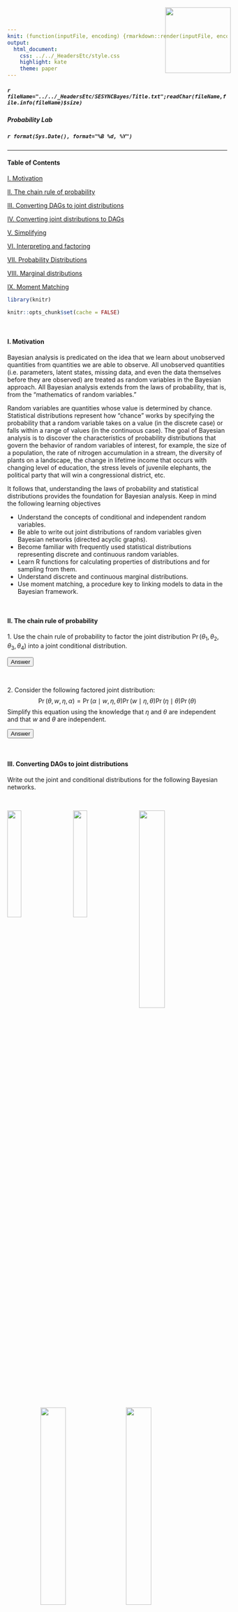 ```yaml
---
knit: (function(inputFile, encoding) {rmarkdown::render(inputFile, encoding = encoding, output_dir = "../../content/labs")})
output:
  html_document:
    css: ../../_HeadersEtc/style.css
    highlight: kate
    theme: paper
---
```


<script src="../../_HeadersEtc/hideOutput.js"></script>

<img src="../../_HeadersEtc/SESYNCBayes/Logo.png" style="position:absolute;top:20px;right:220px;width:150px;height=150px" />

##### `r fileName="../../_HeadersEtc/SESYNCBayes/Title.txt";readChar(fileName,file.info(fileName)$size)`

##### Probability Lab

##### `r format(Sys.Date(), format="%B %d, %Y")`

- - -

#### Table of Contents

[I. Motivation][]

[II. The chain rule of probability][]

[III. Converting DAGs to joint distributions][]

[IV. Converting joint distributions to DAGs][]

[V. Simplifying][]

[VI. Interpreting and factoring][]

[VII. Probability Distributions][]

[VIII. Marginal distributions][]

[IX. Moment Matching][]


```r

library(knitr)

knitr::opts_chunk$set(cache = FALSE)

```

<br>

#### I. Motivation

Bayesian analysis is predicated on the idea that we learn about unobserved quantities from quantities we are able to observe.  All unobserved quantities (i.e. parameters, latent states, missing data, and even the data themselves before they are observed) are treated as random variables in the Bayesian approach.  All Bayesian analysis extends from the laws of probability, that is, from the "mathematics of random variables."

Random variables are quantities whose value is determined by chance.  Statistical distributions represent how "chance" works by specifying the probability that a random variable takes on a value (in the discrete case) or falls within a range of values (in the continuous case).  The goal of Bayesian analysis is to discover the characteristics of probability distributions that govern the behavior of random variables of interest, for example, the size of a population, the rate of nitrogen accumulation in a stream, the diversity of plants on a landscape, the change in lifetime income that occurs with changing level of education, the stress levels of juvenile elephants, the political party that will win a congressional district, etc.

It follows that, understanding the laws of probability and statistical distributions provides the foundation for Bayesian analysis. Keep in mind the following learning objectives

- Understand the concepts of conditional and independent random variables.
- Be able to write out joint distributions of random variables given Bayesian networks (directed acyclic graphs).
- Become familiar with frequently used statistical distributions representing discrete and continuous random variables.
- Learn R functions for calculating properties of distributions and for sampling from them.
- Understand discrete and continuous marginal distributions.
- Use moment matching, a procedure key to linking models to data in the Bayesian framework.

<br>

#### II. The chain rule of probability

1\. Use the chain rule of probability to factor the joint distribution $\Pr(\theta_1,\theta_2, \theta_3,\theta_4)$ into a joint conditional distribution.

<button class="button" onclick="toggle_visibility('myDIV1');">Answer</button>

<div id="myDIV1", style="display:none">

\begin{align}
\Pr\big(\theta_1,\theta_2,\theta_3,\theta_4\big)=\\
&\times\Pr\big(\theta_1 \mid \theta_2,\theta_3,\theta_4\big)\\
&\times\Pr\big(\theta_2 \mid \theta_3,\theta_4\big)\\
&\times\Pr\big(\theta_3 \mid \theta_4\big)\\
&\times\Pr\big(\theta_4\big)
\end{align}

The order doesn't matter. The following is also correct:

\begin{align}
\Pr\big(\theta_1,\theta_2,\theta_3,\theta_4\big)=\\
&\times\Pr\big(\theta_4 \mid \theta_2,\theta_3,\theta_1\big)\\
&\times\Pr\big(\theta_2 \mid \theta_3,\theta_1\big)\\
&\times\Pr\big(\theta_3 \mid \theta_1\big)\\
&\times\Pr\big(\theta_1\big)
\end{align}

as are many other variations.

</div>

<br>

2\. Consider the following factored joint distribution:
$$\Pr\big(\theta,w,\eta,\alpha\big)=\Pr\big(\alpha \mid w,\eta,\theta\big)\Pr\big(w \mid \eta,\theta\big)\Pr\big(\eta \mid \theta\big)\Pr\big(\theta\big)$$
Simplify this equation using the knowledge that $\eta$ and $\theta$ are independent and that $w$ and $\theta$ are independent.

<button class="button" onclick="toggle_visibility('myDIV2');">Answer</button>

<div id="myDIV2", style="display:none">

$$\Pr\big(\theta,w,\eta,\alpha\big)=\Pr\big(\alpha \mid w,\eta,\theta\big)\Pr\big(w \mid \eta\big)\Pr\big(\eta\big)\Pr\big(\theta\big)$$

</div>

<br>

#### III. Converting DAGs to joint distributions

Write out the joint and conditional distributions for the following Bayesian networks.

<br>

<img src="../../_Graphics/DAG1.png" style="float: left; width: 25%; margin-right: 5%; margin-left: 0%; margin-bottom: 0.5em;">
<img src="../../_Graphics/DAG2.png" style="float: left; width: 25%; margin-right: 5%; margin-bottom: 0.5em;">
<img src="../../_Graphics/DAG3.png" style="float: left; width: 34%; margin-right: 5%; margin-bottom: 0.5em;">
<p style="clear: both;">

<br>

<img src="../../_Graphics/DAG4.png" style="float: left; width: 34%; margin-right: 5%; margin-left: 15%; margin-bottom: 0.5em;">
<img src="../../_Graphics/DAG5.png" style="float: left; width: 34%; margin-right: 5%; margin-bottom: 0.5em;">
<p style="clear: both;">

<button class="button" onclick="toggle_visibility('myDIV3');">Answer</button>

<br>

<div id="myDIV3", style="display:none">

\begin{eqnarray}
& &\textrm{1.}\quad\Pr\big(a,b,c,d,e\big)  = 
\Pr\big(a \mid b,c\big)\Pr\big(b\mid d,e\big)\Pr\big(c\big)\Pr\big(d\big)\Pr\big(e\big) \\[1em]
& &\textrm{2.}\quad\Pr\big(y,z,\beta_1,\beta_2,\theta_p,\theta_d\big)  = \Pr\big(y\mid z,\theta_d\big)\Pr\big(z \mid \theta_p\big)\Pr\big(\theta_d\mid\beta_1,\beta_2\big)\Pr\big(\theta_p\big)\Pr\big(\beta_1\big)\Pr\big(\beta_2\big)\\[1em]
& &\textrm{3.}\quad\Pr\big(y,x,\mu,\phi_1,\phi_2,\sigma,z \big) = \Pr\big(y\mid x, z \big) \Pr\big(x \mid \mu, \sigma \big)\Pr\big(z \mid \phi_1,\phi_2\big)\Pr\big(\sigma\big)\Pr\big(\phi_1\big)\Pr\big(\phi_2\big)\Pr\big(\mu\big)\\[1em]
& &\textrm{4.}\quad\Pr\big(y_1,y_2,z,\theta_1,\theta_2,\gamma_1,\gamma_2,\gamma_3\big) = \Pr\big(y_1\mid\theta_1,z\big)\Pr\big(y_2\mid \theta_2,z\big)\Pr\big(z\mid\gamma_1,\gamma_2,\gamma_3\big)\Pr\big(\theta_1\big)\Pr\big(\theta_2\big)\Pr\big(\gamma_1\big)\Pr\big(\gamma_2\big)
\Pr\big(\gamma_3\big)\\[1em]
& &\textrm{5.}\quad\Pr\big(A,B,D,E,F,H\big) = \Pr\big(A \mid D,E\,\big)\Pr\big(D \mid H\big)\Pr\big(B \mid H,F\big)\Pr\big(E\big)\Pr\big(H\big)\Pr\big(F\big)
\end{eqnarray}

</div>

<br>

#### IV. Converting joint distributions to DAGs

Draw Bayesian networks (DAGs) for the joint and conditional distributions below.

\begin{eqnarray}
& &\textrm{I.}\quad \Pr\big(A,B\big)  =  \Pr\big(A\mid B\big)\Pr\big(B\big)\\[1em]
& &\textrm{II.}\quad \Pr\big(A,B,C\big)  =  \Pr\big(A \mid B,C\big)\Pr\big(B\mid C\big)\Pr\big(C\big)\\[1em]
& &\textrm{III.}\quad \Pr\big(A,B,C,D\big)  =  \Pr\big(A \mid C\big)\Pr\big(B \mid C\big)\Pr\big(C \mid D\big)\Pr\big(D\big)\\[1em]
& &\textrm{IV.}\quad \Pr\big(A,B,C,D,E\big)  =  \Pr\big(A \mid C\big)\Pr\big(B\mid C\big)
 \Pr\big(C \mid D,E\big)\Pr\big(D\big)\Pr\big(E\big)\\[1em]
& &\textrm{V.}\quad \Pr\big(A,B,C,D\big)  =  \Pr\big(A \mid B,C,D\big)\Pr\big(B \mid C,D\big)\Pr\big(C \mid D\big)\Pr\big(D\big)\\[1em]
& &\textrm{VI.}\quad \Pr\big(A,B,C,D\big)  =  \Pr\big(A \mid B,C,D\big)\Pr\big(C \mid D\big)\Pr\big(B\big)\Pr\big(D\big)\\[1em]
\end{eqnarray}

<br>

<button class="button" onclick="toggle_visibility('myDIV4');">Answer</button>

<br>

<div id="myDIV4", style="display:none">

<center>
![](../../_Graphics/DAGS.png)
</center>

</div>
  
<br>

#### V. Simplifying

Simplify the expression below, given that $z_2$ and $z_3$ are independent random variables. 
$$ \Pr\big(z_1,z_2,z_3\big)=\Pr\big(z_1\mid z_2,z_3\big)\Pr\big(z_2 \mid z_3\big)\Pr\big(z_3\big)$$

<button class="button" onclick="toggle_visibility('myDIV5');">Answer</button>

<br>

<div id="myDIV5", style="display:none">

The expression simplifies to 
$$ \Pr\big(z_1,z_2,z_3\big)=\Pr(z_1\mid z_2,z_3\big)\Pr\big(z_2\big)\Pr\big(z_3\big)$$
because $\Pr\big(z_2\mid z_3\big) = \Pr\big(z_2\big)$ if $z_2$ and $z_3$ are independent.

</div>

<br>

#### VI. Interpreting and factoring

The probability of an observation $y$ depends on a true ecological state of interest, $z$, and the parameters in a data model, $\boldsymbol\theta_d$. The probability of the true state $z$ depends on the parameters in an ecological process model, $\boldsymbol\theta_p$. We know that $\boldsymbol\theta_d$ and $\boldsymbol\theta_p$ are independent.  Write out a factored expression for the joint distribution, $\Pr\big(y,z,\boldsymbol\theta_d,\boldsymbol\theta_p\big)$. Drawing a Bayesian network will help.

<button class="button" onclick="toggle_visibility('myDIV6');">Answer</button>

<br>

<div id="myDIV6", style="display:none">

$$\Pr\big(y,z,\boldsymbol\theta_d,\boldsymbol\theta_p\big) = \Pr\big(y \mid z,\boldsymbol\theta_d\big)\Pr\big(z \mid \boldsymbol\theta_p\big)\Pr\big(\theta_d\big)\Pr\big(\boldsymbol\theta_p\big)$$
<div style="width:200px; height=200px; margin:0 auto;">
<center>
![](../../_Graphics/DAG6.png)
</center>

</div>

<br>
<br>

#### VII. Probability Distributions

1\. We commonly represent the following general framework for linking models to data:

$$\big[y_i \mid g\big(\mathbf\theta,x_i\big),\sigma^2\big],$$

which represents the probability of obtaining the observation $y_i$ given that our model predicts the mean of a distribution $g(\mathbf\theta,x_i)$ with variance $\sigma^2$. Assume we have count data. What distribution would be a logical choice to model these data? Write out a model for the data.    

<button class="button" onclick="toggle_visibility('myDIV7');">Answer</button>

<br>

<div id="myDIV7", style="display:none">

The Poisson is a logical choice. We predict the mean of the Poisson for each $x_i$, i.e. $\lambda_i = g\big(\mathbf\theta,x_i\big)$, which also controls the uncertainty because in the Poisson distribution the variance equals the mean.A model for the data is:

$$ y_i \sim \textrm{Poisson}\big(g\big(\mathbf\theta,x_i\big)\big).$$
<br>

</div>

2\. Choose the appropriate distribution for the types of data shown below and justify your decision.

* The mass of carbon in above ground biomass in square m plot.
* The number of seals on a haul-out beach in the gulf of AK.
* Presence or absence of an invasive species in forest patches.
* The probability that a white male will vote republican in a presidential election.
* The number of individuals in four mutually exclusive income categories.
* The number of diseased individuals in a sample of 100.
* The political party affiliation (democrat, republican, independent) of a voter. 

<button class="button" onclick="toggle_visibility('myDIV8');">Answer</button>

<br>

<div id="myDIV8", style="display:none">

<center>
Random variable  | Distribution | Justification 
|------------------------------|-----------------|---------------------------------------------------------
The mass of carbon in above ground biomass in square m plot.| gamma or lognormal | continuous and non-negative
The number of seals on a haul-out beach in the gulf of AK. | Poisson or negative binomial | counts
Presence or absence of an invasive species in forest patches. | Bernoulli | zero or one
The probability that a white male will vote republican in a presidential election. | beta | zero to one
The number of individuals in four mutually exclusive income categories. | multinomial | counts in more than two categories
The number of diseased individuals in a sample of 100. | binomial | counts in two categories, number of successes on a given number of trials.
The political party affiliation (democrat, republican, independent) of a voter. | multinomial | counts in more than two categories
</center>
</div>

<br>

3\. Find the mean, variance, and 95% quantiles of 10000 random draws from a Poisson distribution with $\lambda=33$.

<button class="button" onclick="toggle_visibility('myDIV14');">Answer</button>

<div id="myDIV14", style="display:none">

``` r
lambda <- 33
n <- 10000
y <- rpois(n, lambda)
mean(y)
var(y)
quantile (y, c(0.025, 0.975))
```

</div>

<br>

4\. The average above ground biomass in a 1 km^2^ of sagebrush grassland is 103 g/m^2^, with a standard deviation of 23. You clip a 1 m^2^ plot. Write out the model for the probability density of the data point.  What is the probability density of an observation of 94 assuming the data are normally distributed? Is there a problem using normal distribution?  What is the probability that your plot will contain between 90 and 110 gm of biomass?

<button class="button" onclick="toggle_visibility('myDIV9');">Answer</button>

<div id="myDIV9", style="display:none">

The normal distribution isn't an ideal choice because it extends below 0, which isn't possible for measurements of above ground biomass. Nonetheless:

$$y_i \sim \textrm{normal}(103, 23^{2})$$
``` r
x <- 94 
mean <- 103
sd <- 23
dnorm(x, mean, sd)

q <- c(110, 90) 
p.bound <- pnorm(q, mean = mean, sd = sd)
p.bound[1] - p.bound[2]
```

</div>

<br>

5\. The prevalence of a disease in a population is the proportion of the population that is infected with the disease. The prevalence of chronic wasting disease in male mule deer on winter range near Fort Collins, CO is 12 percent. A sample of 24 male deer included 4 infected individuals. Write out a model that represents how the data arise. What is the probability of obtaining these data conditional on the given prevalence (p=0.12)?

<button class="button" onclick="toggle_visibility('myDIV10');">Answer</button>

<div id="myDIV10", style="display:none">

$$y_i \sim \textrm{binomial}(24, 0.12)$$


``` r
x <- 4 
size <- 24
p <- 0.12
dbinom(x, size, p)
```

</div>

<br>

#### VIII. Marginal distributions

The holy grail in Bayesian analysis is to discover the *marginal posterior distribution* of unobserved quantities (parameters, latent states, missing data, forecasts) from quantities we are able to observe (data). Here is our modus operandi, applicable to virtually all analysis problems.  We always start with the joint distribution of the unobserved quantities and the data.  We then factor the joint distribution into sensible parts (e.g., problem IV above).  We use the factored joint distribution as a recipie for finding the margainal distributions of the unobsereved quantities using the Markov chain Monte Carlo algorithm, as we will learn about soon.  It follows that we must understand what marginal distributions are.  

Marginal distributions can be used to describe discrete or continuous random variables, but the continuous case is the one we will see most often in the course, so we emphasize it here. 

1. Sketch the distribution represented by the following integral: 
$$\int_{\beta_0}\int_{\beta_2}\int_{\beta_3}\int_{\sigma^2}[\beta_0,\beta_1,\beta_2,\beta_3,\sigma^2|\mathbf{y}]d\beta_0d\beta_2d\beta_3d\sigma^2$$

<button class="button" onclick="toggle_visibility('myDIV11');">Answer</button>

<div id="myDIV11", style="display:none">

<div style="width:200px; height=200px; margin:0 auto;"><center> ![](../../_Graphics/MarginalDistribution.png)</center></div>

</div>

<br>

2. The rate of inflation and the rate of return on investments are know to be positively correlated. Assume that the mean rate of inflation is 0.03 with a standard deviation of 0.015.  Assume that the mean rate of return is 0.05 with a standard deviation of 0.07.  Assume the correlation between inflation and rate of return is 0.5.

Representing the correlation between the rates requires a new distribution, the multivariate normal:

$$ \mathbf{z} \sim \text{multivariate normal}({\boldsymbol{\mu}, \boldsymbol{\Sigma}}), $$
where $\mathbf{z}$ is a vector of random variables, $\boldsymbol\mu$ is a vector of means (which can be the output of a deterministic model) and $\boldsymbol\Sigma$ is a variance covariance matrix. The diagonal of $\boldsymbol{\Sigma}$ contains the variances of the $\boldsymbol\mu$ and the off diagonal elements contain the covariances $\text{cov}(\mu_i,\mu_j)$ between $\mu_{i}$ and $\mu_{j}$. The covariance can be calculated as $\text{cov}(\mu_i,\mu_j)=\sigma_i\sigma_j\rho$ where $\sigma_i$ is the standard deviation of the $ith$ random variable, $\sigma_j$ is the standard deviation of the $jth$ random variable, and $\rho$ is the correlation between the random variable $i$ and $j$. The covariance matrix is square and symmetric. We will learn more about these matrices later in the course.  For now, an example will go a long way toward helping you understand the multivariate normal distribution.


You can simulate interest rate and inflation data reflecting their correlation using the following function:

```r
library(MASS)

DrawRates = function(n, int, int.sd, inf, inf.sd, rho.rates){

  covar = rho.rates * int.sd * inf.sd
  Sigma <- matrix(c(int.sd^2, covar, covar, inf.sd^2), 2, 2)
  mu = c(int, inf)
  x = (mvrnorm(n = n, mu = mu, Sigma))
  return(x)
}

x = DrawRates(n = 10000, int = .05, int.sd = .07, inf = .03, inf.sd = .015, rho.rates = .5)

plot(x[,1], x[,2], pch = 19, cex = .05, xlab = "Rate of return", ylab = "Rate of inflation")
```

What would this cloud look like if the rates were not correlated? Show an approximate plot of the marginal distribution of each random variable. It turns out this is the way we will do it with Markov chain Monte Carlo approximations of the marginal posterior distribution, which we will learn about later in the course. 

<button class="button" onclick="toggle_visibility('myDIV16');">Answer</button>

<div id="myDIV16", style="display:none">

![](../../_Graphics/MarginalDistributionIntInfl.png)


```r
par(mfrow= c(1, 2))
hist(x[,1], xlab = "Interest Rate", main = "", freq = FALSE, breaks = 100)
hist(x[,2], xlab = "Inflation Rate", main = "", freq = FALSE, breaks = 100)
```

</div>

<br>

#### IX. Moment Matching

When we say *support*, we are referring to the values of a random variable for which probability density or probability exceed 0 and are defined.  The support of  lognormal distribution is continuous and strictly non-negative, which makes it particularly useful in ecology and the social sciences.  Moreover, it is often useful because it is asymmetric, allowing for values that are extreme in the positive direction.  Finally, it is useful for representing products of random variables.  The central limit theorem would predict that the distribution of sums of random variables will be normal, no matter how each is individually distributed. The products of random variables will be lognormally distributed regardless of their individual distributions.

If a random variable is lognormally distributed then the log of that random variable is normally distributed (conversely, if you exponentiate a normal random variable it generates a lognormal random variable). The first parameter of the lognormal distribution is the mean of the random variable on the log scale (i.e., $\alpha$ on cheat sheet, meanlog in R) and the second parameter is the variance (or sometimes the standard deviation) of the random variable on the log scale (i.e., $\beta$ on cheatsheet, sdlog in R). We often predict the median of the distribution with our deterministic model, which means that we can use the log of the median as the first parameter because

\begin{eqnarray}
z \sim  \textrm{lognormal}\big(\alpha,\beta\big)\\
\textrm{median}\big(z\big) = e^{\alpha}\\
\textrm{log}\big(\textrm{median}\big(z\big)\big) = \alpha
\end{eqnarray}

<br>

1\. Simulate 10,000 data points from a normal distribution with mean 0 and standard deviation 1 and another 10,000 data points from a log normal distribution with first parameter (the mean of the random variable on the log scale) = 0 and second parameter (the standard deviation of the parameter on the log scale) = 1. Display side-by-side histograms scaled to the density. Find the mean and variance of the lognormal distribution using moment matching. Check your moment-matched values empirically with the simulated data. The moment-matched values and the empirical values are close for the mean, but less so for the variance.  Why?  What happens when you increase the number or draws? Explore the two distributions by repeating with different means and standard deviations of your choice.

<button class="button" onclick="toggle_visibility('myDIV17');">Answer</button>

<div id="myDIV17", style="display:none">

``` r
par(mfrow = c(1,2))
set.seed(1)
mean.var <- 0
sd.var <- 1
n=100000

log.y <- rnorm(n, mean = mean.var, sd = sd.var)
hist(log.y, breaks = 50, prob = TRUE, main = "") 
x  <- seq(-4, 4, .01)
z <- dnorm(x, mean = mean.var, sd = sd.var)
lines(x, z, col = "red", lwd = 2)

y <- rlnorm(n, meanlog = mean.var, sdlog = sd.var)
hist(y, ylim = c(0, .7), breaks = 250, prob = TRUE, xlim = c(0, 10), main = "") 
x <- seq(0, 50, .01)
z <- dlnorm(x, meanlog = mean.var, sdlog = sd.var)
lines(x, z, col = "red", lwd = 2)
```

``` r
mean(log.y)
var(log.y)
(mean.y <- exp(mean.var + sd.var^2/2))
(mean(y))
(var.y <- (exp(sd.var^2) - 1) * exp(2 * mean.var + sd.var^2))
(var(y))
```

</div>

<br>

2\. You assumed a normal distribution for the earlier above ground biomass problem (VII-5). Redo the problem with a more appropriate distribution.

<button class="button" onclick="toggle_visibility('myDIV12');">Answer</button>

<div id="myDIV12", style="display:none">

$$y_i \sim \textrm{gamma}\Big(\cfrac{\mu^2}{\sigma^2},\cfrac{\mu}{\sigma^2}\Big)$$

``` r
x <- 94 
mu <- 103
sd <- 23
shape <- mu**2/sd**2
rate <- mu/sd**2
dgamma(x, shape, rate)

q <- c(110, 90)
p.bound <- pgamma(q, shape, rate)
p.bound[1] - p.bound[2]
```

</div>

<br>

3\. We are again interested in the proportion ($\phi$) of Maryland counties that contain a coal fired power plant. Existing literature shows that that this proportion has a mean of $\mu = 0.04$ with a standard deviation of $\sigma = 0.01$. Write out a model for the distribution of $\phi$, conditional on $\mu$ and $\sigma$. The challenge here is to use moment matching for a random variable with support between 0-1. Plot the probability distribution of $\phi$.  

<button class="button" onclick="toggle_visibility('myDIV13');">Answer</button>

<div id="myDIV13", style="display:none">

$$
\begin{align}
\alpha &=\cfrac{\big(\mu^2 - \mu^3 - \mu\sigma^2\big)}{\sigma^2}\\
\beta &=\cfrac{\big(\mu - 2\mu^2 + \mu^3 - \sigma^2 + \mu\sigma^2\big)}{\sigma^2}\\
\phi &\sim \textrm{beta}\big(\alpha,\beta\big)
\end{align}
$$

``` r
shapeit <- function(mu, sigma){
  a <- (mu^2 - mu^3 - mu * sigma^2)/sigma^2
  b <- (mu - 2 * mu^2 + mu^3 - sigma^2 + mu * sigma^2)/sigma^2
  shape_ps <- c(a, b)
  return(shape_ps)
}

betaParms <- shapeit(mu = .04, sigma = .01)
x <- seq(0, .2, .001)
y <- dbeta(x, betaParms[1], betaParms[2])

plot(x, y,type = 'l', ylab = expression(paste("[",phi,"]")), xlab = expression(phi), 
  xlim = c(0, 0.1), lwd = 2)
```

</div>

<br>

4.\ ADVANCED. You are modeling the relationship between plant growth rate and soil water. Represent plant growth ($\mu_i$) as a linear function of soil water, $\mu_i = \beta_{0} + \beta_{1}x_{i}$. Write out the model for the data. Simulate a data set of $20$, strictly non-negative pairs of$y$ and $x$ values. Plot the data and overlay the generating model. Assume that:

- Soil water, the $x$ value, varies randomly and uniformly between $0.01$ and $0.2$ 
- $\beta_0 = 0.01$ and $\beta_1 = 0.9$ and the standard deviation of the model prediction is $\sigma = 0.03$  

<button class="button" onclick="toggle_visibility('myDIV24');">Answer</button>

<div id="myDIV24", style="display:none">

\begin{eqnarray}
\mu_i &=& \beta_0 + \beta_1x_1\\
\alpha_i &=& \cfrac{\mu_i^2}{\sigma^2}\\
\beta_i &=& \cfrac{\mu_i}{\sigma^2}\\
y_i &\sim& \textrm{gamma}\big(\alpha_i,\beta_i\big)\\
\end{eqnarray}

``` r
x <- runif(20, 0.01, 0.2)
mu <- 0.01 + 0.9 * x
sigma <- 0.03
alpha <- mu^2/sigma^2
beta <- mu/sigma^2
y <- rgamma(length(x), alpha, beta)
plot(x, y, xlab = "Soil Moisture", ylab = "Growth Rate", pch = 16, col = "red", cex = 1.5)
lines(x, mu, lwd = 2)
```

</div>

<br>

5\. ADVANCED. The Poisson distribution is often used for count data, despite the fact that one must assume the mean and variance are equal. The negative binomial distribution is a more robust alternative, allowing the variance to differ from the mean. There are two parameterizations for the negative binomial. The first is more frequently used by ecologists: 

$$
\big[z\mid\lambda,r\big] = 
\cfrac{\Gamma\big(z + r\big)}{\Gamma\big(r\big)z!}\Big(\cfrac{r}{r+\lambda}\Big)^r
\Big(\cfrac{\lambda}{r+\lambda}\Big)^z\textrm{,}
$$

where $z$ is a discrete random variable, $\lambda$ is the mean of the distribution, and $r$ is the *dispersion parameter*. The variance of $z$ equals $\lambda + \cfrac{\lambda^{2}}{r}$.

The second parameterization is more often implemented in coding environments (i.e. JAGS):

$$
\big[z \mid r,\phi \big] = \cfrac{\Gamma\big(z+r\big)}{\Gamma\big(r\big)z!}\phi^r\big(1-\phi\big)^z\textrm{,}
$$

where $z$ is the discrete random variable representing the number of failures that occur in a sequence of Bernoulli trials before $r$ successes are obtained. The parameter $\phi$ is the probability of success on a given trial. Note that $\phi=\cfrac{r}{\big(\lambda+r\big)}$.

Simulate $100,000$ observations from a negative binomial distribution with mean of $\mu = 100$ and variance of $\sigma^2 = 400$ using the **first** parameterization that has a mean and a dispersion parameter (remember to moment match). Do the same simulation using the **second** parameterization. Plot side-by-side histograms of the simulated data.

<button class="button" onclick="toggle_visibility('myDIV19');">Answer</button>

<div id="myDIV19", style="display:none">

``` r
n <- 100000
lambda <- 100
sigma2 <- 400
r <- lambda^2/(sigma2 - lambda)
z1 <- rnbinom(n, mu = lambda, size = r)
mean(z1)
var(z1)
```

``` r
n <- 100000
lambda <- 100
sigma2 <- 400
r <- lambda^2/(sigma2 - lambda)
phi <- r/(r + lambda)
z2 <- rnbinom(n, prob = phi ,size = r)
mean(z2)
var(z2)
```

``` r
par(mfrow = c(1, 2))
hist(z1, col = "gray")
hist(z2, col = "gray")
```

</div>

<br>
